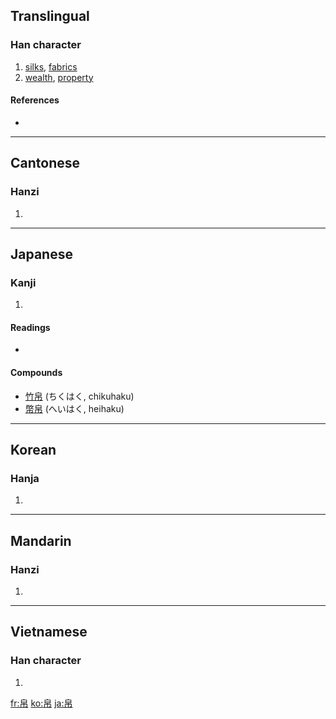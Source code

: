 ==Translingual==

===Han character===
{{Han char|rn=50|rad=巾|as=05|sn=8|four=2622<sub>7</sub>|canj=竹日中月 (HALB)}}

# [[silks]], [[fabrics]]
# [[wealth]], [[property]]

====References====
* {{Han ref|kx=0330.070|dkj=08855|dj=0635.260|hdz=10734.060|uh=5E1B|ud=24091|bh=A9AD|bd=43437}}

----

==Cantonese==

===Hanzi===
{{yue-hanzi|jyut=|y=baak6}}

# {{defn|Cantonese|sort=巾05}}

----

==Japanese==

===Kanji===
{{ja-kanji|grade=|rs=巾05}}

# {{defn|Japanese}}

====Readings====
* {{ja-readings|on=[[はく]] (haku)|kun=[[きぬ]] (kinu)}}

====Compounds====
* [[竹帛]] (ちくはく, chikuhaku)
* [[幣帛]] (へいはく, heihaku)

----

==Korean==

===Hanja===
{{ko-hanja|hangeul=백|rv=baek|mr=paek}}

# {{defn|Korean|sort=巾05}}

----

==Mandarin==

===Hanzi===
{{cmn-hanzi|pin=[[bó]] ([[bo2]])|wg=po<sup>2</sup>}}

# {{defn|Mandarin|sort=巾05}}

----

==Vietnamese==

===Han character===
{{vi-hantu|[[bạch]]|rs=巾05}}

# {{defn|Vietnamese|sort=巾05}}

[[fr:帛]]
[[ko:帛]]
[[ja:帛]]